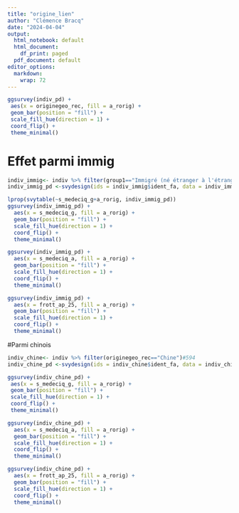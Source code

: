 ---
title: "origine_lien"
author: "Clémence Bracq"
date: "2024-04-04"
output:
  html_notebook: default
  html_document:
    df_print: paged
  pdf_document: default
editor_options:
  markdown:
    wrap: 72
---




```{r, echo=FALSE}
ggsurvey(indiv_pd) +
 aes(x = originegeo_rec, fill = a_rorig) +
 geom_bar(position = "fill") +
 scale_fill_hue(direction = 1) +
 coord_flip() +
 theme_minimal()
```

# Effet parmi immig

```{r}
indiv_immig<- indiv %>% filter(group1=="Immigré (né étranger à l'étranger y compris réintégrés)")#10396
indiv_immig_pd <-svydesign(ids = indiv_immig$ident_fa, data = indiv_immig, weights = indiv_immig$poidsi)

lprop(svytable(~s_medeciq_g+a_rorig, indiv_immig_pd))
ggsurvey(indiv_immig_pd) +
  aes(x = s_medeciq_g, fill = a_rorig) +
  geom_bar(position = "fill") +
  scale_fill_hue(direction = 1) +
  coord_flip() +
  theme_minimal()

ggsurvey(indiv_immig_pd) +
  aes(x = s_medeciq_a, fill = a_rorig) +
  geom_bar(position = "fill") +
  scale_fill_hue(direction = 1) +
  coord_flip() +
  theme_minimal()

ggsurvey(indiv_immig_pd) +
  aes(x = frott_ap_25, fill = a_rorig) +
  geom_bar(position = "fill") +
  scale_fill_hue(direction = 1) +
  coord_flip() +
  theme_minimal()
```
#Parmi chinois


```{r, echo = FALSE}
indiv_chine<- indiv %>% filter(originegeo_rec=="Chine")#594
indiv_chine_pd <-svydesign(ids = indiv_chine$ident_fa, data = indiv_chine, weights = indiv_chine$poidsi)

ggsurvey(indiv_chine_pd) +
 aes(x = s_medeciq_g, fill = a_rorig) +
 geom_bar(position = "fill") +
 scale_fill_hue(direction = 1) +
 coord_flip() +
 theme_minimal()

ggsurvey(indiv_chine_pd) +
  aes(x = s_medeciq_a, fill = a_rorig) +
  geom_bar(position = "fill") +
  scale_fill_hue(direction = 1) +
  coord_flip() +
  theme_minimal()

ggsurvey(indiv_chine_pd) +
  aes(x = frott_ap_25, fill = a_rorig) +
  geom_bar(position = "fill") +
  scale_fill_hue(direction = 1) +
  coord_flip() +
  theme_minimal()


```
